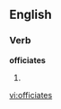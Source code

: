
==English==

===Verb===
'''officiates'''

# {{third-person singular of|[[officiate]]}}

[[vi:officiates]]